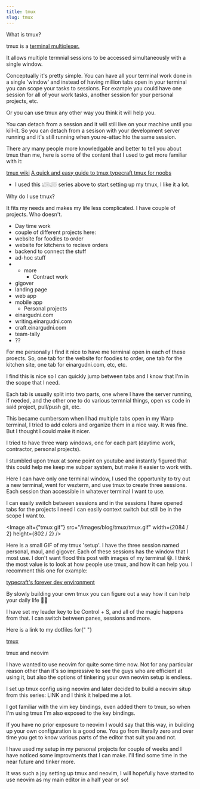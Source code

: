 ```yaml
---
title: tmux
slug: tmux
---
```


What is tmux?

tmux is a <a href="https://en.wikipedia.org/wiki/Terminal_multiplexer">terminal multiplexer.</a>

It allows multiple termnial sessions to be accessed simultaneously with a single
window.

Conceptually it's pretty simple. You can have all your terminal work done in a
single 'window' and instead of having million tabs open in your terminal you
can scope your tasks to sessions. For example you could have one session for
all of your work tasks, another session for your personal projects, etc.

Or you can use tmux any other way you think it will help you.

You can detach from a session and it will still live on your machine until you
kill-it. So you can detach from a sesison with your development server running
and it's still running when you re-attac hto the same session.

There ary many people more knowledgable and better to tell you about tmux than
me, here is some of the content that I used to get more familiar with it:

<a href="https://github.com/tmux/tmux/wiki">tmux wiki</a>
<a href="https://hamvocke.com/blog/a-quick-and-easy-guide-to-tmux/">
  A quick and easy guide to tmux
</a>
<a href="https://www.youtube.com/watch?v=niuOc02Rvrc&t=394s">
  typecraft tmux for noobs
</a>
- I used this 👆🏼👆🏼 series above to start setting up my tmux, I like it a lot.

Why do I use tmux?

It fits my needs and makes my life less complicated. I have couple of
projects. Who doesn't.

- Day time work
- couple of different projects here:
- website for foodies to order
- website for kitchens to recieve orders
- backend to connect the stuff
- ad-hoc stuff
- - more
    - Contract work
- gigover
- landing page
- web app
- mobile app
  - Personal projects
- einargudni.com
- writing.einargudni.com
- craft.einargudni.com
- team-tally
- ??

For me personally I find it nice to have me terminal open in each of these
proects. So, one tab for the website for foodies to order, one tab for the
kitchen site, one tab for einargudni.com, etc, etc.

I find this is nice so I can quickly jump between tabs and I know that I'm in
the scope that I need.

Each tab is usually split into two parts, one where I have the server running,
if needed, and the other one to do various termnial things, open vs code in
said project, pull/push git, etc.

This became cumbersom when I had multiple tabs open in my Warp terminal, I
tried to add colors and organize them in a nice way. It was fine. But I
thought I could make it nicer.

I tried to have three warp windows, one for each part (daytime work,
contractor, personal projects).

I stumbled upon tmux at some point on youtube and instantly figured that this
could help me keep me subpar system, but make it easier to work with.

Here I can have only one terminal window, I used the opportunity to try out a
new terminal, went for wezterm, and use tmux to create three sessions. Each
session than accessible in whatever terminal I want to use.

I can easily switch between sessions and in the sessions I have opened tabs
for the projects I need I can easily context switch but still be in the scope
I want to.

<Image
  alt={"tmux gif"}
  src="/images/blog/tmux/tmux.gif"
  width={2084 / 2}
  height={802 / 2}
/>

Here is a small GIF of my tmux 'setup'. I have the three session named personal,
maul, and gigover. Each of these sessions has the window that I most use. I
don't want flood this post with images of my terminal 😅. I think the most value
is to look at how people use tmux, and how it can help you. I recomment this one
for example:

<a href="https://www.youtube.com/watch?v=_YaI2vDbk0o&t=182s">
  typecraft's forever dev environment
</a>

By slowly building your own tmux you can figure out a way how it can help your
daily life 🤝🏼

I have set my leader key to be Control + S, and all of the magic happens from
that. I can switch between panes, sessions and more.

Here is a link to my dotfiles for{" "}

<a href="https://github.com/einargudnig/dotfiles/blob/master/.tmux.conf">
  tmux
</a>

tmux and neovim

I have wanted to use neovim for quite some time now. Not for any particular
reason other than it's so impressive to see the guys who are efficient at
using it, but also the options of tinkering your own neovim setup is endless.

I set up tmux config using neovim and later decided to build a neovim situp
from this series: LINK and I think it helped me a lot.

I got familiar with the vim key bindings, even added them to tmux, so when I'm
using tmux I'm also exposed to the key bindings.

If you have no prior exposure to neovim I would say that this way, in building
up your own configuration is a good one. You go from literally zero and over
time you get to know various parts of the editor that suit you and not.

I have used my setup in my personal projects for couple of weeks and I have
noticed some improvments that I can make. I'll find some time in the near
future and tinker more.

It was such a joy setting up tmux and neovim,
I will hopefully have started to use neovim as my main editor in a half year or so!

